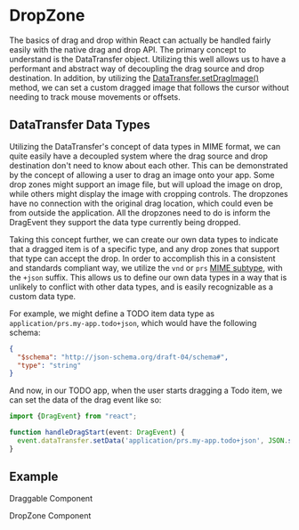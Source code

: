 
<Meta title="DropZone" />

# DropZone

The basics of drag and drop within React can actually be handled fairly easily with the native drag and drop API.
The primary concept to understand is the DataTransfer object. Utilizing this well allows us to have a performant
and abstract way of decoupling the drag source and drop destination. In addition, by utilizing the
[DataTransfer.setDragImage()](https://developer.mozilla.org/en-US/docs/Web/API/DataTransfer/setDragImage) method,
we can set a custom dragged image that follows the cursor without needing to track mouse movements or offsets.

## DataTransfer Data Types

Utilizing the DataTransfer's concept of data types in MIME format, we can quite easily have a decoupled system
where the drag source and drop destination don't need to know about each other. This can be demonstrated by the
concept of allowing a user to drag an image onto your app. Some drop zones might support an image file, but will upload
the image on drop, while others might display the image with cropping controls. The dropzones have no connection with
the original drag location, which could even be from outside the application. All the dropzones need to do is inform
the DragEvent they support the data type currently being dropped.

Taking this concept further, we can create our own data types to indicate that a dragged item is of a specific type,
and any drop zones that support that type can accept the drop. In order to accomplish this in a consistent and
standards compliant way, we utilize the `vnd` or `prs` [MIME subtype](https://en.wikipedia.org/wiki/Media_type#Subtypes),
with the `+json` suffix. This allows us to define our own data types in a way that is unlikely to conflict with other
data types, and is easily recognizable as a custom data type.

For example, we might define a TODO item data type as `application/prs.my-app.todo+json`, which would have the following
schema:

```json
{
  "$schema": "http://json-schema.org/draft-04/schema#",
  "type": "string"
}
```

And now, in our TODO app, when the user starts dragging a Todo item, we can set the data of the drag event like so:

```typescript
import {DragEvent} from "react";

function handleDragStart(event: DragEvent) {
  event.dataTransfer.setData('application/prs.my-app.todo+json', JSON.stringify('8c511d7c-1cc7-4da9-9baa-189c5037490b'));
}
```

## Example
<Canvas of={DropzoneStories.SimpleCopy} sourceState='none'/>

<Subtitle>Draggable Component</Subtitle>
<Source
    language='tsx'
    format={false}
    code={DraggableSource}
/>

<Subtitle>DropZone Component</Subtitle>
<Source
    language='tsx'
    format={false}
    code={DropZoneSource}
/>